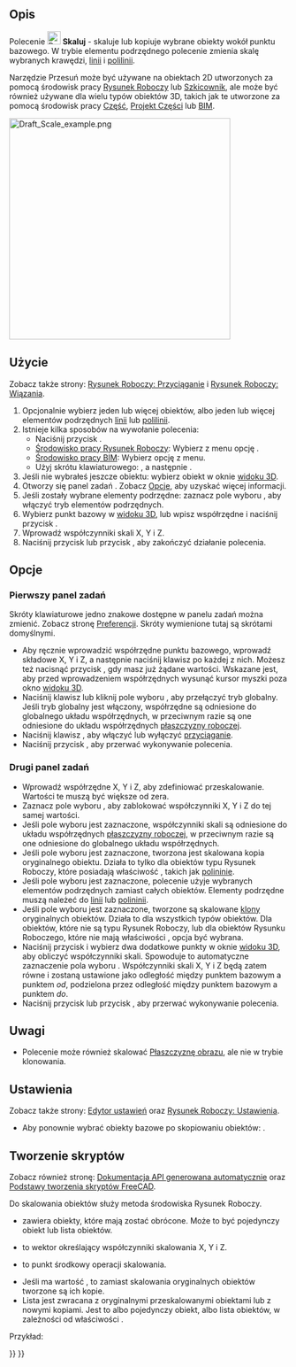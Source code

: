 <languages/>

{{Docnav/pl
|[[Draft_Rotate/pl|Obróć]]
|[[Draft_Mirror/pl|Odbicie lustrzane]]
|[[Draft_Workbench/pl|środowisko pracy Rysunek Roboczy]]
|IconL=Draft_Rotate.svg
|IconR=Draft_Mirror.svg
|IconC=Workbench_Draft.svg
}}

{{GuiCommand/pl
|Name=Draft Scale
|Name/pl=Rysunek Roboczy: Skaluj
|MenuLocation=Modyfikacja → Skaluj
|Workbenches=[[Draft_Workbench/pl|Rysunek Roboczy]], [[BIM_Workbench/pl|BIM]]
|Shortcut={{KEY|S}} {{KEY|C}}
|SeeAlso=[[Draft_SubelementHighlight/pl|Podświetl element podrzędny]], [[Draft_Clone/pl|Klonuj]]
}}

<span id="Description"></span>
==Opis==

Polecenie [[Image:Draft_Scale.svg|24px]] '''Skaluj''' - skaluje lub kopiuje wybrane obiekty wokół punktu bazowego. W trybie elementu podrzędnego polecenie zmienia skalę wybranych krawędzi, [[Draft_Line/pl|linii]] i [[Draft_Wire/pl|polilinii]].

Narzędzie Przesuń może być używane na obiektach 2D utworzonych za pomocą środowisk pracy [[Draft_Workbench/pl|Rysunek Roboczy]] lub [[Sketcher_Workbench/pl|Szkicownik]], ale może być również używane dla wielu typów obiektów 3D, takich jak te utworzone za pomocą środowisk pracy [[Part_Workbench/pl|Część]], [[PartDesign_Workbench/pl|Projekt Części]] lub [[BIM_Workbench/pl|BIM]].

[[Image:Draft_Scale_example.png|400px]]
{{Caption|Skalowanie obiektu przy użyciu punktu środkowego.}}

<span id="Usage"></span>
==Użycie==

Zobacz także strony: [[Draft_Snap/pl|Rysunek Roboczy: Przyciąganie]] i [[Draft_Constrain/pl|Rysunek Roboczy: Wiązania]].

# Opcjonalnie wybierz jeden lub więcej obiektów, albo jeden lub więcej elementów podrzędnych [[Draft_Line/pl|linii]] lub [[Draft_Wire/pl|polilinii]].
# Istnieje kilka sposobów na wywołanie polecenia:
#* Naciśnij przycisk {{Button|[[Image:Draft_Scale.svg|16px]] '''Skaluj'''}}.
#* [[Draft_Workbench/pl|Środowisko pracy Rysunek Roboczy]]: Wybierz z menu opcję {{MenuCommand|Modyfikacja → [[Image:Draft_Scale.svg|16px]] Skala}}.
#* [[BIM_Workbench/pl|Środowisko pracy BIM]]: Wybierz opcję {{MenuCommand|Modyfikacja → [[Image:Draft_Scale.svg|16px]] Skaluj}} z menu.
#* Użyj skrótu klawiaturowego: {{KEY|S}}, a następnie {{KEY|C}}.
# Jeśli nie wybrałeś jeszcze obiektu: wybierz obiekt w oknie [[3D_view/pl|widoku 3D]].
# Otworzy się panel zadań {{MenuCommand|Skala}}. Zobacz [[#Opcje|Opcje]], aby uzyskać więcej informacji.
# Jeśli zostały wybrane elementy podrzędne: zaznacz pole wyboru {{MenuCommand|Modyfikuj elementy podrzędne}}, aby włączyć tryb elementów podrzędnych.
# Wybierz punkt bazowy w [[3D_view/pl|widoku 3D]], lub wpisz współrzędne i naciśnij przycisk {{Button|[[Image:Draft_AddPoint.svg|16px]] Wprowadź punkt}}.
# Wprowadź współczynniki skali X, Y i Z.
# Naciśnij przycisk {{KEY|Enter}} lub przycisk {{Button|OK}}, aby zakończyć działanie polecenia.

<span id="Options"></span>
==Opcje==

<span id="First_task_panel"></span>
===Pierwszy panel zadań===

Skróty klawiaturowe jedno znakowe dostępne w panelu zadań można zmienić. Zobacz stronę [[Draft_Preferences/pl|Preferencji]]. Skróty wymienione tutaj są skrótami domyślnymi.

* Aby ręcznie wprowadzić współrzędne punktu bazowego, wprowadź składowe X, Y i Z, a następnie naciśnij klawisz {{KEY|Enter}} po każdej z nich. Możesz też nacisnąć przycisk {{Button|[[Image:Draft_AddPoint.svg|16px]] Wprowadź punkt}}, gdy masz już żądane wartości. Wskazane jest, aby przed wprowadzeniem współrzędnych wysunąć kursor myszki poza okno [[3D_view|widoku 3D]].
* Naciśnij klawisz {{KEY|G}} lub kliknij pole wyboru {{MenuCommand|Globalnie}}, aby przełączyć tryb globalny. Jeśli tryb globalny jest włączony, współrzędne są odniesione do globalnego układu współrzędnych, w przeciwnym razie są one odniesione do układu współrzędnych [[Draft_SelectPlane/pl|płaszczyzny roboczej]].
* Naciśnij klawisz {{KEY|S}}, aby włączyć lub wyłączyć [[Draft_Snap/pl|przyciąganie]].
* Naciśnij przycisk {{Button|Zamknij}}, aby przerwać wykonywanie polecenia.

<span id="Second_task_panel"></span>
===Drugi panel zadań===

* Wprowadź współrzędne X, Y i Z, aby zdefiniować przeskalowanie. Wartości te muszą być większe od zera.
* Zaznacz pole wyboru {{MenuCommand|Jednolite skalowanie}}, aby zablokować współczynniki X, Y i Z do tej samej wartości.
* Jeśli pole wyboru {{MenuCommand|Orientacja płaszczyzny roboczej}} jest zaznaczone, współczynniki skali są odniesione do układu współrzędnych [[Draft_SelectPlane/pl|płaszczyzny roboczej]], w przeciwnym razie są one odniesione do globalnego układu współrzędnych.
* Jeśli pole wyboru {{MenuCommand|Kopia}} jest zaznaczone, tworzona jest skalowana kopia oryginalnego obiektu. Działa to tylko dla obiektów typu Rysunek Roboczy, które posiadają właściwość {{PropertyData|Punkty}}, takich jak [[Draft_Wire/pl|polininie]].
* Jeśli pole wyboru {{MenuCommand|Modyfikuj elementy podrzędne}} jest zaznaczone, polecenie użyje wybranych elementów podrzędnych zamiast całych obiektów. Elementy podrzędne muszą należeć do [[Draft_Line/pl|linii]] lub [[Draft_Wire/pl|polininii]].
* Jeśli pole wyboru {{MenuCommand|Utwórz klona}} jest zaznaczone, tworzone są skalowane [[Draft_Clone/pl|klony]] oryginalnych obiektów. Działa to dla wszystkich typów obiektów. Dla obiektów, które nie są typu Rysunek Roboczy, lub dla obiektów Rysunku Roboczego, które nie mają właściwości {{PropertyData/pl|Punkty}}, opcja {{Emphasis|Musi}} być wybrana.
* Naciśnij przycisk {{Button|Wybierz z / do punktów}} i wybierz dwa dodatkowe punkty w oknie [[3D_view/pl|widoku 3D]], aby obliczyć współczynniki skali. Spowoduje to automatyczne zaznaczenie pola wyboru {{MenuCommand|Jednolite skalowanie}}. Współczynniki skali X, Y i Z będą zatem równe i zostaną ustawione jako odległość między punktem bazowym a punktem ''od'', podzielona przez odległość między punktem bazowym a punktem ''do''.
* Naciśnij przycisk {{KEY|Esc}} lub przycisk {{Button|Anuluj}}, aby przerwać wykonywanie polecenia.

<span id="Notes"></span>
==Uwagi==

* Polecenie może również skalować [[Image_CreateImagePlane/pl|Płaszczyznę obrazu]], ale nie w trybie klonowania.

<span id="Preferences"></span>
==Ustawienia==

Zobacz także strony: [[Preferences_Editor/pl|Edytor ustawień]] oraz [[Draft_Preferences/pl|Rysunek Roboczy: Ustawienia]].

* Aby ponownie wybrać obiekty bazowe po skopiowaniu obiektów: {{MenuCommand|Edycja → Preferencje → Rysunek Roboczy → Ustawienia ogólne → Opcje narzędzi do kreślenia → Zaznacz obiekty bazowe po skopiowaniu}}.

<span id="Scripting"></span>
==Tworzenie skryptów==

Zobacz również stronę: [https://freecad.github.io/SourceDoc/ Dokumentacja API generowana automatycznie] oraz [[FreeCAD_Scripting_Basics/pl|Podstawy tworzenia skryptów FreeCAD]].

Do skalowania obiektów służy metoda {{incode|scale}} środowiska Rysunek Roboczy.

{{Code|code=
scaled_list = scale(objectslist, scale=Vector(1,1,1), center=Vector(0,0,0), copy=False)
}}

* {{incode|objectslist}} zawiera obiekty, które mają zostać obrócone. Może to być pojedynczy obiekt lub lista obiektów.
* {{incode|skala}} to wektor określający współczynniki skalowania X, Y i Z.
* {{incode|środek}} to punkt środkowy operacji skalowania.
* Jeśli {{incode|kopia}} ma wartość {{True/pl}}, to zamiast skalowania oryginalnych obiektów tworzone są ich kopie.
* Lista {{incode|lista_skalowana}} jest zwracana z oryginalnymi przeskalowanymi obiektami lub z nowymi kopiami. Jest to albo pojedynczy obiekt, albo lista obiektów, w zależności od właściwości {{incode|lista obiektów}}.

Przykład:

{{Code|code=
import FreeCAD as App
import Draft

doc = App.newDocument()

pts = [App.Vector(0, 0, 0), App.Vector(500, 500, 0), App.Vector(600, 0, 0)]
wire1 = Draft.make_wire(pts, closed=True)
doc.recompute()

scale1 = App.Vector(2.3, 0.75, 0)
wire2 = Draft.scale(wire1, scale1, copy=True)
doc.recompute()

scale2 = App.Vector(-2, -1.5, 0)
wires = Draft.scale([wire1, wire2], scale2, copy=True)
doc.recompute()
}}


{{Docnav/pl
|[[Draft_Rotate/pl|Obróć]]
|[[Draft_Mirror/pl|Odbicie lustrzane]]
|[[Draft_Workbench/pl|środowisko pracy Rysunek Roboczy]]
|IconL=Draft_Rotate.svg
|IconR=Draft_Mirror.svg
|IconC=Workbench_Draft.svg
}}

{{Draft Tools navi{{#translation:}}}}
{{Userdocnavi{{#translation:}}}}